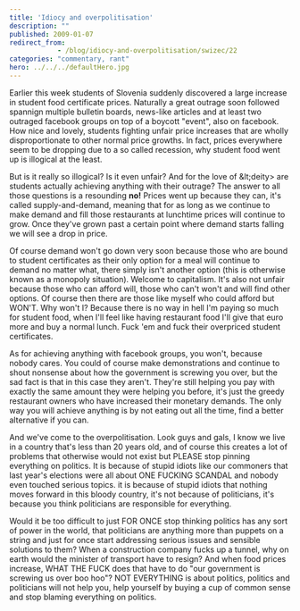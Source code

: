 ```yaml
---
title: 'Idiocy and overpolitisation'
description: ""
published: 2009-01-07
redirect_from: 
            - /blog/idiocy-and-overpolitisation/swizec/22
categories: "commentary, rant"
hero: ../../../defaultHero.jpg
---
```

Earlier this week students of Slovenia suddenly discovered a large increase in student food certificate prices. Naturally a great outrage soon followed spannign multiple bulletin boards, news-like articles and at least two outraged facebook groups on top of a boycott &quot;event&quot;, also on facebook. How nice and lovely, students fighting unfair price increases that are wholly disproportionate to other normal price growths. In fact, prices everywhere seem to be dropping due to a so called recession, why student food went up is illogical at the least.

But is it really so illogical? Is it even unfair? And for the love of &amp;lt;deity&gt; are students actually achieving anything with their outrage? The answer to all those questions is a resounding **no!** Prices went up because they can, it&#x27;s called supply-and-demand, meaning that for as long as we continue to make demand and fill those restaurants at lunchtime prices will continue to grow. Once they&#x27;ve grown past a certain point where demand starts falling we will see a drop in price.

Of course demand won&#x27;t go down very soon because those who are bound to student certificates as their only option for a meal will continue to demand no matter what, there simply isn&#x27;t another option (this is otherwise known as a monopoly situation). Welcome to capitalism. It&#x27;s also not unfair because those who can afford will, those who can&#x27;t won&#x27;t and will find other options. Of course then there are those like myself who could afford but WON&#x27;T. Why won&#x27;t I? Because there is no way in hell I&#x27;m paying so much for student food, when I&#x27;ll feel like having restaurant food I&#x27;ll give that euro more and buy a normal lunch. Fuck &#x27;em and fuck their overpriced student certificates.

As for achieving anything with facebook groups, you won&#x27;t, because nobody cares. You could of course make demonstrations and continue to shout nonsense about how the government is screwing you over, but the sad fact is that in this case they aren&#x27;t. They&#x27;re still helping you pay with exactly the same amount they were helping you before, it&#x27;s just the greedy restaurant owners who have increased their monetary demands. The only way you will achieve anything is by not eating out all the time, find a better alternative if you can.

And we&#x27;ve come to the overpolitisation. Look guys and gals, I know we live in a country that&#x27;s less than 20 years old, and of course this creates a lot of problems that otherwise would not exist but PLEASE stop pinning everything on politics. It is because of stupid idiots like our commoners that last year&#x27;s elections were all about ONE FUCKING SCANDAL and nobody even touched serious topics. it is because of stupid idiots that nothing moves forward in this bloody country, it&#x27;s not because of politicians, it&#x27;s because you think politicians are responsible for everything.

Would it be too difficult to just FOR ONCE stop thinking politics has any sort of power in the world, that politicians are anything more than puppets on a string and just for once start addressing serious issues and sensible solutions to them? When a construction company fucks up a tunnel, why on earth would the minister of transport have to resign? And when food prices increase, WHAT THE FUCK does that have to do &quot;our government is screwing us over boo hoo&quot;? NOT EVERYTHING is about politics, politics and politicians will not help you, help yourself by buying a cup of common sense and stop blaming everything on politics.